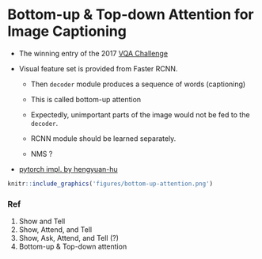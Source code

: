 # Bottom-up & Top-down Attention for Image Captioning

* The winning entry of the 2017 [VQA Challenge](https://visualqa.org/challenge.html)

- Visual feature set is provided from Faster RCNN.
    - Then `decoder` module produces a sequence of words (captioning)
    - This is called bottom-up attention
    - Expectedly, unimportant parts of the image would not be fed to the `decoder`.
    
    - RCNN module should be learned separately.
    - NMS ? 
    
- [pytorch impl. by hengyuan-hu](https://github.com/hengyuan-hu/bottom-up-attention-vqa)

```r
knitr::include_graphics('figures/bottom-up-attention.png')
```



### Ref

1. Show and Tell
2. Show, Attend, and Tell
3. Show, Ask, Attend, and Tell (?)
4. Bottom-up & Top-down attention